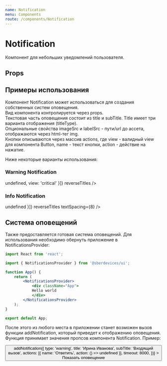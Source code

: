 ```yaml
---
name: Notification
menu: Components
route: /components/Notification
---
```





<ThemeSelect />

# Notification
Компонент для небольших уведомлений пользователя.

## Props
<Props of={Notification} />


## Примеры использования
Компонент Notification может использоваться для создания собственных систем оповещения.  
Вид компонента контролируется через props.  
Текстовая часть оповещения состоит из title и subTitle. Title имеет три варианта отображения (titleType).  
Опциональные свойства imageSrc и labelSrc - пути/url до ассета, отображаются через html-тег img.  
Кнопки описываются через массив actions, где view - валидный view для компонента Button, name - текст кнопки, action - действие на нажатие.  

Ниже некоторые варианты использования:

### Warning Notification
<Playground>
  <ThemeBackground>
        <Notification
            type="warning"
            titleType="headline"
            title="через 30 секунд"
            subTitle="Устройство выключится"
            actions={[{ name: 'Отменить', action: () => undefined, view: 'critical' }]}
            reverseTitles
        />
  </ThemeBackground>
</Playground>

### Info Notification
<Playground>
  <ThemeBackground>
        <Notification
            type="info"
            titleType="thin"
            title="Ваше королевство захвачено. Скорее переходите и исправляйте ситуацию!"
            subTitle="Да, Милорд!"
            actions={[{ name: 'Кнопка', action: () => undefined }]}
            reverseTitles
            textSpacing={8}
        />
  </ThemeBackground>
</Playground>

## Система оповещений
Также предоставляется готовая система оповещений. Для использования необходимо обернуть приложение в NotificationsProvider:

```jsx
import React from 'react';

import { NotificationsProvider } from '@sberdevices/ui';

function App() {
    return (
        <NotificationsProvider>
            <div className="App">
            Hello world
            </div>
        </NotificationsProvider>
    );
}

export default App;
```

После этого из любого места в приложении станет возможен вызов функции addNotification, который приведет к отображению оповещения.   
Функция принимает значения пропсов компонента Notification. Пример:

<Playground>
    <NotificationsProvider>
    <ThemeBackground>
    <Button
        onClick={() => addNotification({
            type: 'warning',
            title: 'Ирина Иванова',
            subTitle: 'Входящий вызов',
            actions: [{ name: 'Ответить', action: () => undefined }],
            timeout: 8000,
        })}
    >
    Показать оповещение
</Button>
</ThemeBackground>
    </NotificationsProvider>
</Playground>